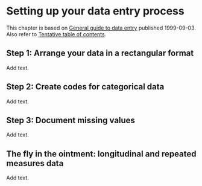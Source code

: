 # Setting up your data entry process

This chapter is based on [General guide to data entry](http://www.pmean.com/99/entry.html) published 1999-09-03. Also refer to [Tentative table of contents](http://www.pmean.com/10/Contents.html).

## Step 1: Arrange your data in a rectangular format

Add text.

## Step 2: Create codes for categorical data

Add text.

## Step 3: Document missing values

Add text.

## The fly in the ointment: longitudinal and repeated measures data

Add text.
